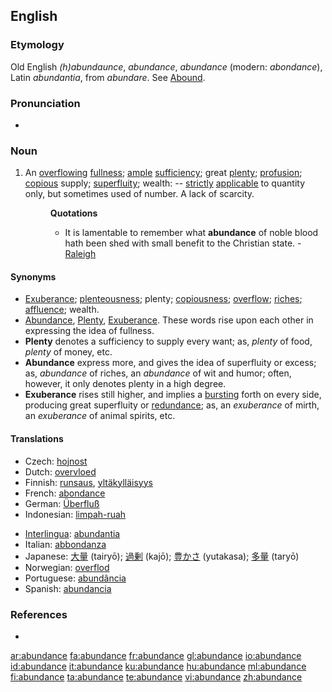 {{wikipedia}}
==English==

===Etymology===
Old English ''(h)abundaunce'', ''abundance'', {{OF.}} ''abundance'' (modern: ''abondance''), Latin ''abundantia'', from ''abundare''. See [[Abound]].

===Pronunciation===
*{{audio|en-us-abundance.ogg|Audio (US)}}

===Noun===
{{en-noun}}
# An [[overflowing]] [[fullness]]; [[ample]] [[sufficiency]]; great [[plenty]]; [[profusion]]; [[copious]] supply; [[superfluity]]; wealth: -- [[strictly]] [[applicable]] to quantity only, but sometimes used of number. A lack of scarcity.
#:'''Quotations'''
#:*It is lamentable to remember what '''abundance''' of noble blood hath been shed with small benefit to the Christian state. - [[Raleigh]]

====Synonyms====
*[[Exuberance]]; [[plenteousness]]; plenty; [[copiousness]]; [[overflow]]; [[riches]]; [[affluence]]; wealth.
*[[Abundance]], [[Plenty]], [[Exuberance]]. These words rise upon each other in expressing the idea of fullness.
*'''Plenty''' denotes a sufficiency to supply every want; as, ''plenty'' of food, ''plenty'' of money, etc.
*'''Abundance''' express more, and gives the idea of superfluity or excess; as, ''abundance'' of riches, an ''abundance'' of wit and humor; often, however, it only denotes plenty in a high degree.
*'''Exuberance''' rises still higher, and implies a [[bursting]] forth on every side, producing great superfluity or [[redundance]]; as, an ''exuberance'' of mirth, an ''exuberance'' of animal spirits, etc.

====Translations====
{{trans-top|}}
*Czech: [[hojnost]] {{f}}
*Dutch: [[overvloed]]
*Finnish: [[runsaus]], [[yltäkylläisyys]]
*French: [[abondance]]
*German: [[Überfluß]]
*Indonesian: [[limpah-ruah]]
{{trans-mid}}
*[[Interlingua]]: [[abundantia]]
*Italian: [[abbondanza]]
*Japanese: [[大量]] (tairyō); [[過剰]] (kajō); [[豊かさ]] (yutakasa); [[多量]] (taryō)
*Norwegian: [[overflod]] {{c}}
*Portuguese: [[abundância]] {{f}}
*Spanish: [[abundancia]]
{{trans-bottom}}

===References===
*{{R:1913}}

[[ar:abundance]]
[[fa:abundance]]
[[fr:abundance]]
[[gl:abundance]]
[[io:abundance]]
[[id:abundance]]
[[it:abundance]]
[[ku:abundance]]
[[hu:abundance]]
[[ml:abundance]]
[[fi:abundance]]
[[ta:abundance]]
[[te:abundance]]
[[vi:abundance]]
[[zh:abundance]]